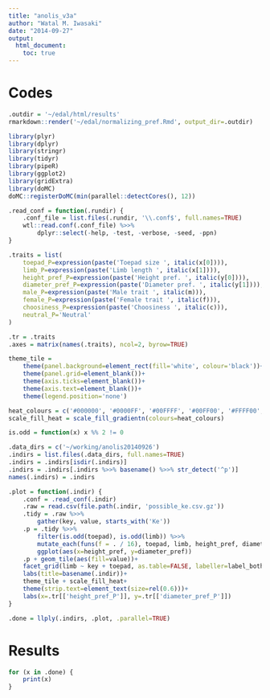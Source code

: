```yaml
---
title: "anolis_v3a"
author: "Watal M. Iwasaki"
date: "2014-09-27"
output:
  html_document:
    toc: true
---
```


Codes
================================================================================

```r
.outdir = '~/edal/html/results'
rmarkdown::render('~/edal/normalizing_pref.Rmd', output_dir=.outdir)
```

```r
library(plyr)
library(dplyr)
library(stringr)
library(tidyr)
library(pipeR)
library(ggplot2)
library(gridExtra)
library(doMC)
doMC::registerDoMC(min(parallel::detectCores(), 12))
```

```r
.read_conf = function(.rundir) {
    .conf_file = list.files(.rundir, '\\.conf$', full.names=TRUE)
    wtl::read.conf(.conf_file) %>>%
        dplyr::select(-help, -test, -verbose, -seed, -ppn)
}

.traits = list(
    toepad_P=expression(paste('Toepad size ', italic(x[0]))),
    limb_P=expression(paste('Limb length ', italic(x[1]))),
    height_pref_P=expression(paste('Height pref. ', italic(y[0]))),
    diameter_pref_P=expression(paste('Diameter pref. ', italic(y[1]))),
    male_P=expression(paste('Male trait ', italic(m))),
    female_P=expression(paste('Female trait ', italic(f))),
    choosiness_P=expression(paste('Choosiness ', italic(c))),
    neutral_P='Neutral'
)

.tr = .traits
.axes = matrix(names(.traits), ncol=2, byrow=TRUE)

theme_tile =
    theme(panel.background=element_rect(fill='white', colour='black'))+
    theme(panel.grid=element_blank())+
    theme(axis.ticks=element_blank())+
    theme(axis.text=element_blank())+
    theme(legend.position='none')

heat_colours = c('#000000', '#0000FF', '#00FFFF', '#00FF00', '#FFFF00', '#FF0000')
scale_fill_heat = scale_fill_gradientn(colours=heat_colours)

is.odd = function(x) x %% 2 != 0
```

```r
.data_dirs = c('~/working/anolis20140926')
.indirs = list.files(.data_dirs, full.names=TRUE)
.indirs = .indirs[isdir(.indirs)]
.indirs = .indirs[.indirs %>>% basename() %>>% str_detect('^p')]
names(.indirs) = .indirs

.plot = function(.indir) {
    .conf = .read_conf(.indir)
    .raw = read.csv(file.path(.indir, 'possible_ke.csv.gz'))
    .tidy = .raw %>>%
        gather(key, value, starts_with('Ke'))
    .p = .tidy %>>%
        filter(is.odd(toepad), is.odd(limb)) %>>%
        mutate_each(funs(f = . / 16), toepad, limb, height_pref, diameter_pref) %>>%
        ggplot(aes(x=height_pref, y=diameter_pref))
    .p + geom_tile(aes(fill=value))+
    facet_grid(limb ~ key + toepad, as.table=FALSE, labeller=label_both)+
    labs(title=basename(.indir))+
    theme_tile + scale_fill_heat+
    theme(strip.text=element_text(size=rel(0.6)))+
    labs(x=.tr[['height_pref_P']], y=.tr[['diameter_pref_P']])
}

.done = llply(.indirs, .plot, .parallel=TRUE)
```

Results
================================================================================

```r
for (x in .done) {
    print(x)
}
```
